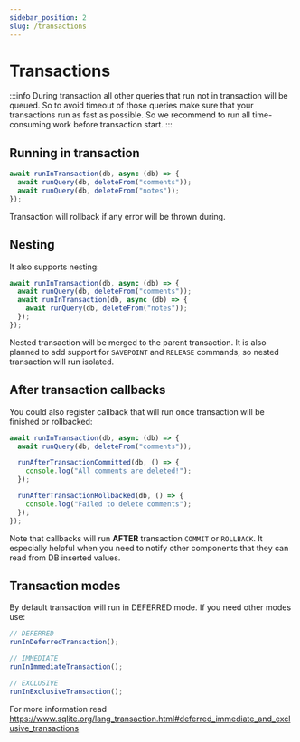 ```yaml
---
sidebar_position: 2
slug: /transactions
---
```


# Transactions

:::info
During transaction all other queries that run not in transaction will be queued. So to avoid
timeout of those queries make sure that your transactions run as fast as possible. So we recommend
to run all time-consuming work before transaction start.
:::

## Running in transaction

```typescript
await runInTransaction(db, async (db) => {
  await runQuery(db, deleteFrom("comments"));
  await runQuery(db, deleteFrom("notes"));
});
```

Transaction will rollback if any error will be thrown during.

## Nesting

It also supports nesting:

```typescript
await runInTransaction(db, async (db) => {
  await runQuery(db, deleteFrom("comments"));
  await runInTransaction(db, async (db) => {
    await runQuery(db, deleteFrom("notes"));
  });
});
```

Nested transaction will be merged to the parent transaction. It is also planned to add support
for `SAVEPOINT` and `RELEASE` commands, so nested transaction will run isolated.

## After transaction callbacks

You could also register callback that will run once transaction will be finished or rollbacked:

```typescript
await runInTransaction(db, async (db) => {
  await runQuery(db, deleteFrom("comments"));

  runAfterTransactionCommitted(db, () => {
    console.log("All comments are deleted!");
  });

  runAfterTransactionRollbacked(db, () => {
    console.log("Failed to delete comments");
  });
});
```

Note that callbacks will run **AFTER** transaction `COMMIT` or `ROLLBACK`. It especially helpful when you need
to notify other components that they can read from DB inserted values.

## Transaction modes

By default transaction will run in DEFERRED mode. If you need other modes use:

```typescript
// DEFERRED
runInDeferredTransaction();

// IMMEDIATE
runInImmediateTransaction();

// EXCLUSIVE
runInExclusiveTransaction();
```

For more information read https://www.sqlite.org/lang_transaction.html#deferred_immediate_and_exclusive_transactions
